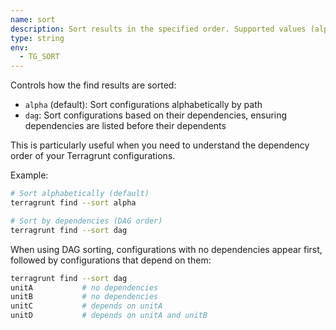 ```yaml
---
name: sort
description: Sort results in the specified order. Supported values (alpha, dag). Default alpha.
type: string
env:
  - TG_SORT
---
```


Controls how the find results are sorted:

- `alpha` (default): Sort configurations alphabetically by path
- `dag`: Sort configurations based on their dependencies, ensuring dependencies are listed before their dependents

This is particularly useful when you need to understand the dependency order of your Terragrunt configurations.

Example:

```bash
# Sort alphabetically (default)
terragrunt find --sort alpha

# Sort by dependencies (DAG order)
terragrunt find --sort dag
```

When using DAG sorting, configurations with no dependencies appear first, followed by configurations that depend on them:

```bash
terragrunt find --sort dag
unitA           # no dependencies
unitB           # no dependencies
unitC           # depends on unitA
unitD           # depends on unitA and unitB
```
